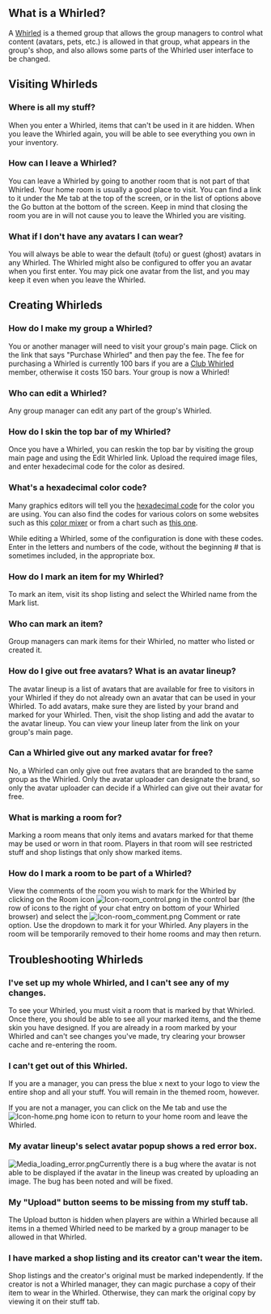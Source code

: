 {{FAQS}}
{{TOCright}}

==What is a Whirled?==

A [[Whirled (themed)|Whirled]] is a themed group that allows the group managers to control what content (avatars, pets, etc.) is allowed in that group, what appears in the group's shop, and also allows some parts of the Whirled user interface to be changed.  

== Visiting Whirleds ==

===Where is all my stuff?===

When you enter a Whirled, items that can't be used in it are hidden.  When you leave the Whirled again, you will be able to see everything you own in your inventory.

===How can I leave a Whirled?===

You can leave a Whirled by going to another room that is not part of that Whirled.  Your home room is usually a good place to visit.  You can find a link to it under the Me tab at the top of the screen, or in the list of options above the Go button at the bottom of the screen.  Keep in mind that closing the room you are in will not cause you to leave the Whirled you are visiting.

===What if I don't have any avatars I can wear?===

You will always be able to wear the default (tofu) or guest (ghost) avatars in any Whirled.  The Whirled might also be configured to offer you an avatar when you first enter.  You may pick one avatar from the list, and you may keep it even when you leave the Whirled.

== Creating Whirleds ==

===How do I make my group a Whirled?===
{{main|Create Whirleds}}

You or another manager will need to visit your group's main page.  Click on the link that says "Purchase Whirled" and then pay the fee.  The fee for purchasing a Whirled is currently 100 bars if you are a [[Club Whirled]] member, otherwise it costs 150 bars.  Your group is now a Whirled! 

===Who can edit a Whirled? ===

Any group manager can edit any part of the group's Whirled.

===How do I skin the top bar of my Whirled?===
{{main|Create Whirleds}}

Once you have a Whirled, you can reskin the top bar by visiting the group main page and using the Edit Whirled link.  Upload the required image files, and enter hexadecimal code for the color as desired.

===What's a hexadecimal color code?===
Many graphics editors will tell you the [[Wikipedia:Web colors|hexadecimal code]] for the color you are using.  You can also find the codes for various colors on some websites such as this [http://www.mathsisfun.com/hexadecimal-decimal-colors.html color mixer] or from a chart such as [http://igotbored.freehostia.com/chart.php this one].

While editing a Whirled, some of the configuration is done with these codes.  Enter in the letters and numbers of the code, without the beginning # that is sometimes included, in the appropriate box.

===How do I mark an item for my Whirled?===
{{main|Create Whirleds}}

To mark an item, visit its shop listing and select the Whirled name from the Mark list.

===Who can mark an item?===

Group managers can mark items for their Whirled, no matter who listed or created it.

===How do I give out free avatars? What is an avatar lineup? ===
{{main|Create Whirleds}}

The avatar lineup is a list of avatars that are available for free to visitors in your Whirled if they do not already own an avatar that can be used in your Whirled.  To add avatars, make sure they are listed by your brand and marked for your Whirled.  Then, visit the shop listing and add the avatar to the avatar lineup. You can view your lineup later from the link on your group's main page.

===Can a Whirled give out any marked avatar for free?===

No, a Whirled can only give out free avatars that are branded to the same group as the Whirled.  Only the avatar uploader can designate the brand, so only the avatar uploader can decide if a Whirled can give out their avatar for free.

=== What is marking a room for? ===

Marking a room means that only items and avatars marked for that theme may be used or worn in that room.  Players in that room will see restricted stuff and shop listings that only show marked items.

===How do I mark a room to be part of a Whirled? ===

View the comments of the room you wish to mark for the Whirled by clicking on the Room icon [[Image:Icon-room_control.png]] in the control bar (the row of icons to the right of your chat entry on bottom of your Whirled browser) and select the [[Image:Icon-room_comment.png]] Comment or rate option.  Use the dropdown to mark it for your Whirled.  Any players in the room will be temporarily removed to their home rooms and may then return.

== Troubleshooting Whirleds ==

===I've set up my whole Whirled, and I can't see any of my changes.===

To see your Whirled, you must visit a room that is marked by that Whirled.  Once there, you should be able to see all your marked items, and the theme skin you have designed.  If you are already in a room marked by your Whirled and can't see changes you've made, try clearing your browser cache and re-entering the room.

===I can't get out of this Whirled.===

If you are a manager, you can press the blue x next to your logo to view the entire shop and all your stuff.  You will remain in the themed room, however.  

If you are not a manager, you can click on the Me tab and use the [[Image:Icon-home.png]] home icon to return to your home room and leave the Whirled.

===My avatar lineup's select avatar popup shows a red error box.===

[[Image:Media loading error.png|left]]Currently there is a bug where the avatar is not able to be displayed if the avatar in the lineup was created by uploading an image.  The bug has been noted and will be fixed.
{{clearleft}}

===My "Upload" button seems to be missing from my stuff tab.===

The Upload button is hidden when players are within a Whirled because all items in a themed Whirled need to be marked by a group manager to be allowed in that Whirled.

===I have marked a shop listing and its creator can't wear the item.===

Shop listings and the creator's original must be marked independently.  If the creator is not a Whirled manager, they can magic purchase a copy of their item to wear in the Whirled.  Otherwise, they can mark the original copy by viewing it on their stuff tab.